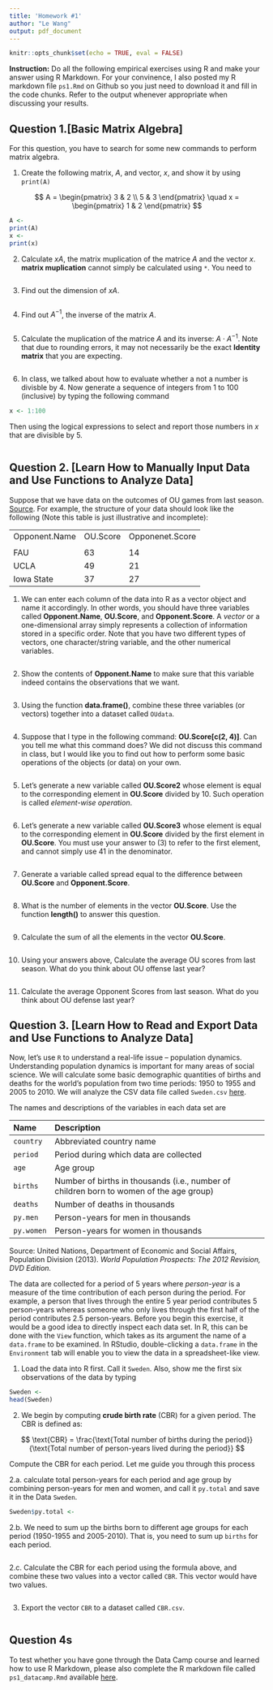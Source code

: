 ```yaml
---
title: 'Homework #1'
author: "Le Wang"
output: pdf_document
---
```


```r
knitr::opts_chunk$set(echo = TRUE, eval = FALSE)
```

**Instruction:** Do all the following empirical exercises using R and make your answer using R Markdown. For your convinence, I also posted my R markdown file `ps1.Rmd` on Github so you just need to download it and fill in the code chunks. Refer to the output whenever appropriate when discussing your results.


## Question 1.[Basic Matrix Algebra]

For this question, you have to search for some new commands to perform matrix algebra. 

\bigskip

1. Create the following matrix, $A$, and vector, $x$, and show it by using `print(A)`

$$
A = \begin{pmatrix}
3 &  2 \\
5 & 3
\end{pmatrix}
\quad 
x = \begin{pmatrix}
1 & 2
\end{pmatrix}
$$

```r
A <- 
print(A)
x <- 
print(x)
```


2. Calculate $x A$, the matrix muplication of the matrice $A$ and the vector $x$. **matrix muplication** cannot simply be calculated using `*`. You need to 

```r

```


3. Find out the dimension of $xA$. 

```r

```


4. Find out $A^{-1}$, the inverse of the matrix $A$. 

```r

```


5. Calculate the muplication of the matrice $A$ and its inverse: $A\cdot A^{-1}$. Note that due to rounding errors, it may not necessarily be the exact **Identity matrix** that you are expecting. 

```r

```


6. In class, we talked about how to evaluate whether a not a number is divisble by $4$. Now generate a sequence of integers from $1$ to $100$ (inclusive) by typing the following command

```r
x <- 1:100
```

Then using the logical expressions to select and report those numbers in $x$ that are divisible by $5$. 

```r

```


## Question 2. [Learn How to Manually Input Data and Use Functions to Analyze Data]

Suppose that we have data on the outcomes of OU games from last season. [Source](https://fbschedules.com/ncaa-2018/team/oklahoma). For example, the structure of your data should look like the following (Note this table is just illustrative and incomplete):


|               |          |                 | 
|---------------|----------|-----------------| 
| Opponent.Name | OU.Score | Opponenet.Score | 
|               |          |                 | 
| FAU           | 63       | 14              | 
| UCLA          | 49       | 21              | 
| Iowa State    | 37       | 27              | 




  1. We can enter each column of the data into R as a vector object and name it accordingly. In other words, you should have three variables called **Opponent.Name**, **OU.Score**, and **Opponent.Score**. A *vector* or a one-dimensional array simply represents a collection of information stored in a specific order. Note that you have two different types of vectors, one character/string variable, and the other numerical variables. 

```r

```
  
  \bigskip
  
  2. Show the contents of **Opponent.Name** to make sure that this variable indeed contains the observations that we want. 

```r

```
  
  \bigskip
    
  3. Using the function **data.frame()**, combine these three variables (or vectors) together into a dataset called `OUdata`.

```r

```
  
  \bigskip
    
  4. Suppose that I type in the following command: **OU.Score[c(2, 4)]**. Can you tell me what this command does? We did not discuss this command in class, but I would like you to find out how to perform some basic operations of the objects (or data) on your own. 

```r

```
    
  \bigskip
  
  5. Let's generate a new variable called **OU.Score2** whose element is equal to the corresponding element in **OU.Score** divided by 10. Such operation is called *element-wise operation*. 
```r

```
  
  \bigskip
    
  6. Let's generate a new variable called **OU.Score3** whose element is equal to the corresponding element in **OU.Score** divided by the first element in **OU.Score**. You must use your answer to (3) to refer to the first element, and cannot simply use $41$ in the denominator. 
```r

```
  
  \bigskip
    
  7. Generate a variable called spread equal to the difference between **OU.Score** and **Opponent.Score**.

```r

```
  
  \bigskip
    
  8. What is the number of elements in the vector **OU.Score**. Use the function **length()** to answer this question.

```r

```
  
  \bigskip
    
  9. Calculate the sum of all the elements in the vector **OU.Score**. 

```r

```
  
  \bigskip
    
  10. Using your answers above, Calculate the average OU scores from last season. What do you think about OU offense last year?
  
```r

```
  
  
  \bigskip
  
  11. Calculate the average Opponent Scores from last season. What do you think about OU defense last year?


## Question 3. [Learn How to Read and Export Data and Use Functions to Analyze Data]

Now, let's use `R` to understand a real-life issue -- population dynamics. Understanding population dynamics is important for many areas of
social science.  We will calculate some basic demographic quantities
of births and deaths for the world's population from two time periods:
1950 to 1955 and 2005 to 2010.  We will analyze the CSV data
file called `Sweden.csv` [here](https://github.com/lewangecon/stat19/tree/master/ps/data/Sweden.csv). 

The names and descriptions of the variables in each data set are

 Name                 Description
 -------------------- ----------------------------------------------------------
 `country`            Abbreviated country name
 `period`              Period during which data are collected
 `age`                Age group 
 `births`             Number of births in thousands (i.e., number of children born to women of the age group) 
 `deaths`             Number of deaths in thousands 
 `py.men`             Person-years for men in thousands 
 `py.women`           Person-years for women in thousands

Source: United Nations, Department of Economic and Social Affairs, Population Division (2013). *World Population Prospects: The 2012 Revision, DVD Edition.*


The data are collected for a period of 5 years where *person-year* is
a measure of the time contribution of each person during the
period. For example, a person that lives through the entire 5 year
period contributes 5 person-years whereas someone who only lives
through the first half of the period contributes 2.5 person-years.
Before you begin this exercise, it would be a good idea to directly
inspect each data set.  In R, this can be done with the `View`
function, which takes as its argument the name of a `data.frame`
to be examined.  In RStudio, double-clicking a `data.frame` in the
`Environment` tab will enable you to view the data in a
spreadsheet-like view.

1. Load the data into R first. Call it `Sweden`. Also, show me the first six observations of the data by typing 
  
```r
Sweden <- 
head(Sweden)
```

2. We begin by computing **crude birth rate** (CBR) for a given period.  The CBR is defined as:
  
$$ 
    \text{CBR} 
     =  \frac{\text{Total number of births during the period}}{\text{Total number of person-years lived during the period}}
$$
  
Compute the CBR for each period. Let me guide you through this process

2.a. calculate total person-years for each period and age group by combining person-years for men and women, and call it `py.total` and save it in the Data `Sweden`. 

```r
Sweden$py.total <- 
```

2.b. We need to sum up the births born to different age groups for each period (1950-1955 and 2005-2010). That is, you need to sum up `births` for each period.

```r

```

2.c. Calculate the CBR for each period using the formula above, and combine these two values into a vector called `CBR`. This vector would have two values. 

```r

```


3. Export the vector `CBR` to a dataset called `CBR.csv`.

```r

```

## Question 4s

To test whether you have gone through the Data Camp course and learned how to use R Markdown, please also complete the R markdown file called `ps1_datacamp.Rmd` available [here](ps1_datacamp.Rmd). 

